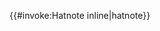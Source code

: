 <includeonly>{{#invoke:Hatnote inline|hatnote}}</includeonly><noinclude>
{{Documentation|content=This is an includeonly part of [[Template:Hatnote inline]].}}</noinclude>